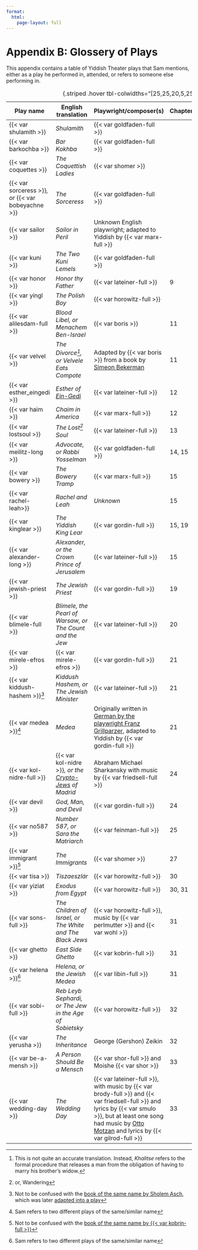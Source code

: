```yaml
---
format:
  html:
    page-layout: full
---
```


# Appendix B: Glossery of Plays {.unnumbered}

This appendix contains a table of Yiddish Theater plays that Sam mentions, either as a play he performed in, attended, or refers to someone else performing in.

| Play name                                          | English translation                                                                                   | Playwright/composer(s)                                                                                                                                                                                           | Chapters | Synopses/scripts, where available                                                                                                                                                      |
| -------------------------------------------------- | ----------------------------------------------------------------------------------------------------- | ---------------------------------------------------------------------------------------------------------------------------------------------------------------------------------------------------------------- | -------- | -------------------------------------------------------------------------------------------------------------------------------------------------------------------------------------- |
| {{< var shulamith >}}                              | _Shulamith_                                                                                           | {{< var goldfaden-full >}}                                                                                                                                                                                       |          | [Digital Yiddish Theater Project](https://web.uwm.edu/yiddish-stage/plotting-yiddish-drama/shulamis-oder-bas-yerusholayim)                                                             |
| {{< var barkochba >}}                              | _Bar Kokhba_                                                                                          | {{< var goldfaden-full >}}                                                                                                                                                                                       |          | [Digital Yiddish Theater Project](https://web.uwm.edu/yiddish-stage/plotting-yiddish-drama/bar-kokhba-der-zun-fun-di-shtern-oder-di-letste-teg-fun-yerusholayim)                       |
| {{< var coquettes >}}                              | _The Coquettish Ladies_                                                                               | {{< var shomer >}}                                                                                                                                                                                               |          |                                                                                                                                                                                        |
| {{< var sorceress >}}_, or _{{< var bobeyachne >}} | _The Sorceress_                                                                                       | {{< var goldfaden-full >}}                                                                                                                                                                                       |          | [Wikipedia](https://en.wikipedia.org/wiki/The_Sorceress_(play))<br>[Digital Yiddish Theater Project](https://web.uwm.edu/yiddish-stage/plotting-yiddish-drama/di-kishefmakherin)       |
| {{< var sailor >}}                                 | _Sailor in Peril_                                                                                     | Unknown English playwright; adapted to Yiddish by {{< var marx-full >}}                                                                                                                                          |          |                                                                                                                                                                                        |
| {{< var kuni >}}                                   | _The Two Kuni Lemels_                                                                                 | {{< var goldfaden-full >}}                                                                                                                                                                                       |          | [Digital Yiddish Theater Project](https://web.uwm.edu/yiddish-stage/plotting-yiddish-drama/di-tsvey-kuni-leml)                                                                         |
| {{< var honor >}}                                  | _Honor thy Father_                                                                                    | {{< var lateiner-full >}}                                                                                                                                                                                        | 9        |                                                                                                                                                                                        |
| {{< var yingl >}}                                  | _The Polish Boy_                                                                                      | {{< var horowitz-full >}}                                                                                                                                                                                        |          |                                                                                                                                                                                        |
| {{< var alilesdam-full >}}                         | _Blood Libel, or Menachem Ben-Israel_                                                                 | {{< var boris >}}                                                                                                                                                                                                | 11       |                                                                                                                                                                                        |
| {{< var velvel >}}                                 | _The Divorce[^divorce], or Velvele Eats Compote_                                                      | Adapted by {{< var boris >}} from a book by [Simeon Bekerman](https://www.museumoffamilyhistory.com/yt/lex/B/bekerman-simeon.htm)                                                                                | 11       |                                                                                                                                                                                        |
| {{< var esther_eingedi >}}                         | _Esther of [Ein-Gedi](https://en.wikipedia.org/wiki/Ein_Gedi)_                                        | {{< var lateiner-full >}}                                                                                                                                                                                        | 12       |                                                                                                                                                                                        |
| {{< var haim >}}                                   | _Chaim in America_                                                                                    | {{< var marx-full >}}                                                                                                                                                                                            | 12       |                                                                                                                                                                                        |
| {{< var lostsoul >}}                               | _The Lost^[or, Wandering] Soul_                                                                       | {{< var lateiner-full >}}                                                                                                                                                                                        | 13       |                                                                                                                                                                                        |
| {{< var meilitz-long >}}                           | _Advocate, or Rabbi Yosselman_                                                                        | {{< var goldfaden-full >}}                                                                                                                                                                                       | 14, 15   |                                                                                                                                                                                        |
| {{< var bowery >}}                                 | _The Bowery Tramp_                                                                                    | {{< var marx-full >}}                                                                                                                                                                                            | 15       |                                                                                                                                                                                        |
| {{< var rachel-leah>}}                             | _Rachel and Leah_                                                                                     | _Unknown_                                                                                                                                                                                                        | 15       |                                                                                                                                                                                        |
| {{< var kinglear >}}                               | _The Yiddish King Lear_                                                                               | {{< var gordin-full >}}                                                                                                                                                                                          | 15, 19   | [Wikipedia](https://en.wikipedia.org/wiki/The_Yiddish_King_Lear)<br>[Digital Yiddish Theater Project](https://web.uwm.edu/yiddish-stage/plotting-yiddish-drama/der-yidisher-kenig-lir) |
| {{< var alexander-long >}}                         | _Alexander, or the Crown Prince of Jerusalem_                                                         | {{< var lateiner-full >}}                                                                                                                                                                                        | 15       |                                                                                                                                                                                        |
| {{< var jewish-priest >}}                          | _The Jewish Priest_                                                                                   | {{< var gordin-full >}}                                                                                                                                                                                          | 19       |                                                                                                                                                                                        |
| {{< var blimele-full >}}                           | _Blimele, the Pearl of Warsaw, or The Count and the Jew_                                              | {{< var lateiner-full >}}                                                                                                                                                                                        | 20       |                                                                                                                                                                                        |
| {{< var mirele-efros >}}                           | {{< var mirele-efros >}}                                                                              | {{< var gordin-full >}}                                                                                                                                                                                          | 21       | [Wikipedia](https://en.wikipedia.org/wiki/Mirele_Efros)                                                                                                                                |
| {{< var kiddush-hashem >}}[^notasch]               | _Kiddush Hashem, or The Jewish Minister_                                                              | {{< var lateiner-full >}}                                                                                                                                                                                        | 21       |                                                                                                                                                                                        |
| {{< var medea >}}[^medea]                          | _Medea_                                                                                               | Originally written in [German by the playwright Franz Grillparzer](https://www.goodreads.com/en/book/show/2605133), adapted to Yiddish by {{< var gordin-full >}}                                                | 21       | [Wikipedia](https://en.wikipedia.org/wiki/Medea_(Reimann)) article about a German opera adaptation (2010) of the same play                                                             |
| {{< var kol-nidre-full >}}                         | {{< var kol-nidre >}}_, or the [Crypto-Jews](https://en.wikipedia.org/wiki/Crypto-Judaism) of Madrid_ | Abraham Michael Sharkansky with music by {{< var friedsell-full >}}                                                                                                                                              | 24       |                                                                                                                                                                                        |
| {{< var devil >}}                                  | _God, Man, and Devil_                                                                                 | {{< var gordin-full >}}                                                                                                                                                                                          | 24       | [The English translation](https://shop.yiddishbookcenter.org/products/god-man-and-devil-yiddish-plays-in-translation)                                                                  |
| {{< var no587 >}}                                  | _Number 587, or Sara the Matriarch_                                                                   | {{< var feinman-full >}}                                                                                                                                                                                         | 25       |                                                                                                                                                                                        |
| {{< var immigrant >}}[^immigrant]                  | _The Immigrants_                                                                                      | {{< var shomer >}}                                                                                                                                                                                               | 27       |                                                                                                                                                                                        |
| {{< var tisa >}}                                   | _Tiszaeszlár_                                                                                         | {{< var horowitz-full >}}                                                                                                                                                                                        | 30       |                                                                                                                                                                                        |
| {{< var yiziat >}}                                 | _Exodus from Egypt_                                                                                   | {{< var horowitz-full >}}                                                                                                                                                                                        | 30, 31   |                                                                                                                                                                                        |
| {{< var sons-full >}}                              | _The Children of Israel, or The White and The Black Jews_                                             | {{< var horowitz-full >}}, music by {{< var perlmutter >}} and {{< var wohl >}}                                                                                                                                  | 31       |                                                                                                                                                                                        |
| {{< var ghetto >}}                                 | _East Side Ghetto_                                                                                    | {{< var kobrin-full >}}                                                                                                                                                                                          | 31       |                                                                                                                                                                                        |
| {{< var helena >}}[^medea]                         | _Helena, or the Jewish Medea_                                                                         | {{< var libin-full >}}                                                                                                                                                                                           | 31       |                                                                                                                                                                                        |
| {{< var sobi-full >}}                              | _Reb Leyb Sephardi, or The Jew in the Age of Sobietsky_                                               | {{< var horowitz-full >}}                                                                                                                                                                                        | 32       |                                                                                                                                                                                        |
| {{< var yerusha >}}                                | _The Inheritance_                                                                                     | George (Gershon) Zeikin                                                                                                                                                                                          | 32       |                                                                                                                                                                                        |
| {{< var be-a-mensh >}}                             | _A Person Should Be a Mensch_                                                                         | {{< var shor-full >}} and Moishe {{< var shor >}}                                                                                                                                                                | 33       |                                                                                                                                                                                        |
| {{< var wedding-day >}}                            | _The Wedding Day_                                                                                     | {{< var lateiner-full >}}, with music by {{< var brody-full >}} and {{< var friedsell-full >}} and lyrics by {{< var smulo >}}, but at least one song had music by [Otto Motzan](https://en.wikipedia.org/wiki/Otto_Motzan) and lyrics by {{< var gilrod-full >}} | 33       |                                                                                                                                                                                        |
: {.striped .hover tbl-colwidths="[25,25,20,5,25]"}



[^divorce]: This is not quite an accurate translation. Instead, _Khalitse_ refers to the formal procedure that releases a man from the obligation of having to marry his brother's widow.
[^notasch]: Not to be confused with the [book of the same name by Sholem Asch](https://www.yiddishbookcenter.org/collections/yiddish-books/spb-nybc203723/asch-sholem-kidesh-hashem), which was later [adapted into a play](https://www.moyt.org/exhibitions/pih/kiddush-hashem.htm)
[^medea]: Sam refers to two different plays of the same/similar name
[^immigrant]: Not to be confused with the [book of the same name by {{< var kobrin-full >}}](https://yiddishkayt.org/view/kobrin/)
